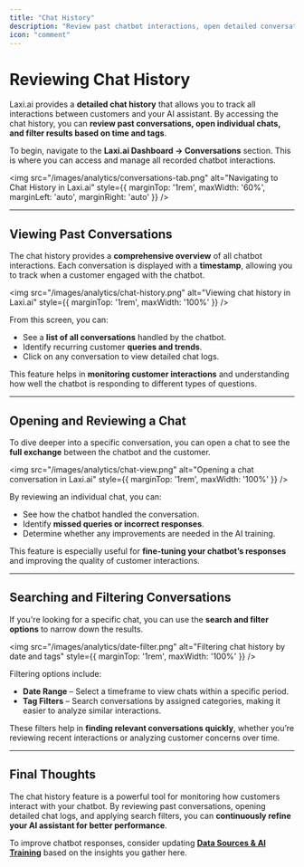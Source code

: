 ```yaml
---
title: "Chat History"
description: "Review past chatbot interactions, open detailed conversations, and apply filters to analyze customer engagement."
icon: "comment"
---
```


# Reviewing Chat History  

Laxi.ai provides a **detailed chat history** that allows you to track all interactions between customers and your AI assistant. By accessing the chat history, you can **review past conversations, open individual chats, and filter results based on time and tags**.  

To begin, navigate to the **Laxi.ai Dashboard → Conversations** section. This is where you can access and manage all recorded chatbot interactions.  

<img src="/images/analytics/conversations-tab.png" alt="Navigating to Chat History in Laxi.ai" style={{ marginTop: '1rem', maxWidth: '60%', marginLeft: 'auto', marginRight: 'auto' }} />

---

## Viewing Past Conversations  

The chat history provides a **comprehensive overview** of all chatbot interactions. Each conversation is displayed with a **timestamp**, allowing you to track when a customer engaged with the chatbot.  

<img src="/images/analytics/chat-history.png" alt="Viewing chat history in Laxi.ai" style={{ marginTop: '1rem', maxWidth: '100%' }} />

From this screen, you can:  

- See a **list of all conversations** handled by the chatbot.  
- Identify recurring customer **queries and trends**.  
- Click on any conversation to view detailed chat logs.  

This feature helps in **monitoring customer interactions** and understanding how well the chatbot is responding to different types of questions.  

---

## Opening and Reviewing a Chat  

To dive deeper into a specific conversation, you can open a chat to see the **full exchange** between the chatbot and the customer.  

<img src="/images/analytics/chat-view.png" alt="Opening a chat conversation in Laxi.ai" style={{ marginTop: '1rem', maxWidth: '100%' }} />

By reviewing an individual chat, you can:  

- See how the chatbot handled the conversation.  
- Identify **missed queries or incorrect responses**.  
- Determine whether any improvements are needed in the AI training.  

This feature is especially useful for **fine-tuning your chatbot’s responses** and improving the quality of customer interactions.  

---

## Searching and Filtering Conversations  

If you're looking for a specific chat, you can use the **search and filter options** to narrow down the results.  

<img src="/images/analytics/date-filter.png" alt="Filtering chat history by date and tags" style={{ marginTop: '1rem', maxWidth: '100%' }} />

Filtering options include:  

- **Date Range** – Select a timeframe to view chats within a specific period.  
- **Tag Filters** – Search conversations by assigned categories, making it easier to analyze similar interactions.  

These filters help in **finding relevant conversations quickly**, whether you’re reviewing recent interactions or analyzing customer concerns over time.  

---

## Final Thoughts  

The chat history feature is a powerful tool for monitoring how customers interact with your chatbot. By reviewing past conversations, opening detailed chat logs, and applying search filters, you can **continuously refine your AI assistant for better performance**.  

To improve chatbot responses, consider updating **[Data Sources & AI Training](../agent/data-sources)** based on the insights you gather here.  

